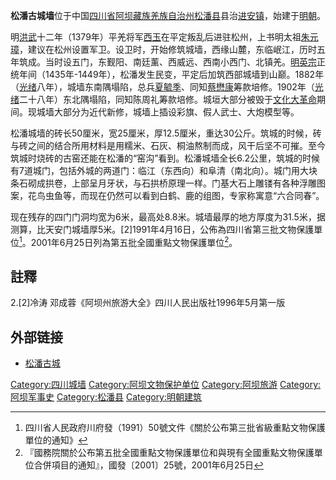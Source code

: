 {{msg:四川省文物保護單位
|名稱 = 松潘古城牆
|編號 = 51
|圖片 = 
|級別 = S3
|分類 = 
|時代 = [[明代|明代]]
|地点 = [[四川省|四川省]][[松潘縣|松潘縣]][[進安鄉|進安鄉]]
|坐標 =
|登錄 = 1991年4月16日
}}
{{msg:四川省文物保護單位
|名稱 = 松潘古城牆
|編號 = 386
|圖片 = [[File:Songpan_Yanxun_Gate.JPG|220px]]<br><small>延薰门</small>
|級別 = 105
|分類 = 
|時代 = 明
|地点 = [[四川省|四川省]][[松潘縣|松潘縣]]
|坐標 =
|登錄 = 2001年6月25日
}}
'''松潘古城墙'''位于中国[[四川省|四川省]][[阿坝藏族羌族自治州|阿坝藏族羌族自治州]][[松潘县|松潘县]]县治[[进安镇|进安镇]]，始建于[[明朝|明朝]]。

明[[洪武|洪武]]十二年（1379年）平羌将军[[西玉|西玉]]在平定叛乱后进驻松州，上书明太祖[[朱元璋|朱元璋]]，建议在松州设置军卫。设卫时，开始修筑城墙，西缘山麓，东临岷江，历时五年筑成。当时设五门，东觐阳、南廷薰、西威远、西南小西门、北镇羌。[[明英宗|明英宗]]正统年间（1435年-1449年），松潘发生民变，平定后加筑西部城墙到山巅。1882年（[[光绪|光绪]]八年），城墙东南隅塌陷，总兵[[夏毓季|夏毓季]]、同知[[蔡懋康|蔡懋康]]筹款培修。1902年（[[光绪|光绪]]二十八年）东北隅塌陷，同知陈周礼筹款培修。城垣大部分被毁于[[文化大革命|文化大革命]]期间。现城墙大部分为近代新修，城墙上插设彩旗、假人武士、大炮模型等。

松潘城墙的砖长50厘米，宽25厘米，厚12.5厘米，重达30公斤。筑城的时候，砖与砖之间的结合所用材料是用糯米、石灰、桐油熬制而成，风干后坚不可摧。至今筑城时烧砖的古窑还能在松潘的“窑沟”看到。松潘城墙全长6.2公里，筑城的时候有7道城门，包括外城的两道门：临江（东西向）和阜清（南北向）。城门用大块条石砌成拱卷，上部呈月牙状，与石拱桥原理一样。门基大石上雕镂有各种浮雕图案，花鸟虫鱼等，而现在仍然可以看到白鹤、鹿的组图，专家称寓意“六合同春”。

现在残存的四门门洞均宽为6米，最高处8.8米。城墙最厚的地方厚度为31.5米，据测算，比天安门城墙厚5米。[2]1991年4月16日，公佈為四川省第三批文物保護單位<ref>四川省人民政府川府發（1991）50號文件《關於公布第三批省級重點文物保護單位的通知》</ref>。2001年6月25日列為第五批全國重點文物保護單位<ref>『國務院關於公布第五批全國重點文物保護單位和與現有全國重點文物保護單位合併項目的通知』，國發〔2001〕25號，2001年6月25日</ref>。

{{commons|Category:Songpan Wall}}

==註釋==
{{reflist}}
2.[2]冷涛 邓成蓉《阿坝州旅游大全》四川人民出版社1996年5月第一版

==外部链接 ==
*[http://aba.sc157.com/aba/D_aba_8_songpan/04131501342.html 松潘古城] {{Wayback|url=http://aba.sc157.com/aba/D_aba_8_songpan/04131501342.html |date=20081201125810 }}
{{四川全国重点文物保护单位}}
{{四川省境内的古城墙}}
[[Category:四川城墙|Category:四川城墙]]
[[Category:阿坝文物保护单位|Category:阿坝文物保护单位]]
[[Category:阿坝旅游|Category:阿坝旅游]]
[[Category:阿坝军事史|Category:阿坝军事史]]
[[Category:松潘县|Category:松潘县]]
[[Category:明朝建筑|Category:明朝建筑]]